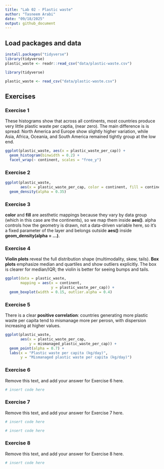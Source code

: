 ```yaml
---
title: "Lab 02 - Plastic waste"
author: "Tasneem Arabi"
date: "09/18/2025"
output: github_document
---
```


## Load packages and data

```r
install.packages("tidyverse")
library(tidyverse)
plastic_waste <- readr::read_csv("data/plastic-waste.csv")
```


```r
library(tidyverse) 
```

```r
plastic_waste <- read_csv("data/plastic-waste.csv")
```

## Exercises

### Exercise 1

These histograms show that across all continents, most countries produce very little plastic waste per captia, (near zero). The main difference is is spread: North America and Europe show slightly higher variation, while Asia, Africa, Oceania, and South America remained tightly group at the low end.

```r
ggplot(plastic_waste, aes(x = plastic_waste_per_cap)) +
  geom_histogram(binwidth = 0.2) +
  facet_wrap(~ continent, scales = "free_y")
```

### Exercise 2

```r
ggplot(plastic_waste,
       aes(x = plastic_waste_per_cap, color = continent, fill = continent)) +
  geom_density(alpha = 0.35)
```

### Exercise 3

**color** and **fill** are aesthetic mappings because they vary by data group (which in this case are the continents), so we map them inside **aes()**. alpha controls how the geometry is drawn, not a data-driven variable here, so it's a fixed parameter of the layer and belongs outside **aes()** inside **geom_density(alpha = ...)**.

### Exercise 4

**Violin plots** reveal the full distribution shape (multimodality, skew, tails). **Box plots** emphasize median and quartiles and show outliers explicitly. The box is clearer for median/IQR; the violin is better for seeing bumps and tails.

```r
ggplot(data = plastic_waste, 
       mapping = aes(x = continent, 
                     y = plastic_waste_per_cap)) +
  geom_boxplot(width = 0.15, outlier.alpha = 0.4)
```

### Exercise 5

There is a clear **positive correlation**: countries generating more plastic waste per capita tend to mismanage  more per perosn, with dispersion increasing at higher values.

```r
ggplot(plastic_waste,
       aes(x = plastic_waste_per_cap,
           y = mismanaged_plastic_waste_per_cap)) +
  geom_point(alpha = 0.7) +
  labs(x = "Plastic waste per capita (kg/day)",
       y = "Mismanaged plastic waste per capita (kg/day)")
```

### Exercise 6

Remove this text, and add your answer for Exercise 6 here.

```r
# insert code here
```

### Exercise 7

Remove this text, and add your answer for Exercise 7 here.

```r
# insert code here
```

```r
# insert code here
```

### Exercise 8

Remove this text, and add your answer for Exercise 8 here.

```r
# insert code here
```
